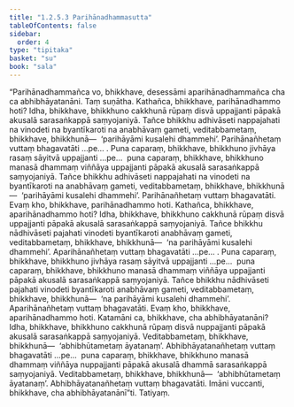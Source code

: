 ```yaml
---
title: "1.2.5.3 Parihānadhammasutta"
tableOfContents: false
sidebar:
  order: 4
type: "tipitaka"
basket: "su"
book: "sala"
---
```



<DynamicBreadcrumb />

<Division number="96" book="sala">

<Paragraph number="511" book="sala">
“Parihānadhammañca vo, bhikkhave, desessāmi aparihānadhammañca cha ca abhibhāyatanāni. Taṃ suṇātha. Kathañca, bhikkhave, parihānadhammo hoti? Idha, bhikkhave, bhikkhuno cakkhunā rūpaṃ disvā uppajjanti pāpakā akusalā sarasaṅkappā saṃyojaniyā. Tañce bhikkhu adhivāseti nappajahati na vinodeti na byantīkaroti na anabhāvaṃ gameti, veditabbametaṃ, bhikkhave, bhikkhunā—  ‘parihāyāmi kusalehi dhammehi’. Parihānañhetaṃ vuttaṃ bhagavatāti …pe… .
</Paragraph>

<Paragraph number="512" book="sala">
Puna caparaṃ, bhikkhave, bhikkhuno jivhāya rasaṃ sāyitvā uppajjanti …pe…  puna caparaṃ, bhikkhave, bhikkhuno manasā dhammaṃ viññāya uppajjanti pāpakā akusalā sarasaṅkappā saṃyojaniyā. Tañce bhikkhu adhivāseti nappajahati na vinodeti na byantīkaroti na anabhāvaṃ gameti, veditabbametaṃ, bhikkhave, bhikkhunā—  ‘parihāyāmi kusalehi dhammehi’. Parihānañhetaṃ vuttaṃ bhagavatāti. Evaṃ kho, bhikkhave, parihānadhammo hoti.
</Paragraph>

<Paragraph number="513" book="sala">
Kathañca, bhikkhave, aparihānadhammo hoti? Idha, bhikkhave, bhikkhuno cakkhunā rūpaṃ disvā uppajjanti pāpakā akusalā sarasaṅkappā saṃyojaniyā. Tañce bhikkhu nādhivāseti pajahati vinodeti byantīkaroti anabhāvaṃ gameti, veditabbametaṃ, bhikkhave, bhikkhunā—  ‘na parihāyāmi kusalehi dhammehi’. Aparihānañhetaṃ vuttaṃ bhagavatāti …pe… .
</Paragraph>

<Paragraph number="514" book="sala">
Puna caparaṃ, bhikkhave, bhikkhuno jivhāya rasaṃ sāyitvā uppajjanti …pe…  puna caparaṃ, bhikkhave, bhikkhuno manasā dhammaṃ viññāya uppajjanti pāpakā akusalā sarasaṅkappā saṃyojaniyā. Tañce bhikkhu nādhivāseti pajahati vinodeti byantīkaroti anabhāvaṃ gameti, veditabbametaṃ, bhikkhave, bhikkhunā—  ‘na parihāyāmi kusalehi dhammehi’. Aparihānañhetaṃ vuttaṃ bhagavatāti. Evaṃ kho, bhikkhave, aparihānadhammo hoti.
</Paragraph>

<Paragraph number="515" book="sala">
Katamāni ca, bhikkhave, cha abhibhāyatanāni? Idha, bhikkhave, bhikkhuno cakkhunā rūpaṃ disvā nuppajjanti pāpakā akusalā sarasaṅkappā saṃyojaniyā. Veditabbametaṃ, bhikkhave, bhikkhunā—  ‘abhibhūtametaṃ āyatanaṃ’. Abhibhāyatanañhetaṃ vuttaṃ bhagavatāti …pe…  puna caparaṃ, bhikkhave, bhikkhuno manasā dhammaṃ viññāya nuppajjanti pāpakā akusalā dhammā sarasaṅkappā saṃyojaniyā. Veditabbametaṃ, bhikkhave, bhikkhunā—  ‘abhibhūtametaṃ āyatanaṃ’. Abhibhāyatanañhetaṃ vuttaṃ bhagavatāti. Imāni vuccanti, bhikkhave, cha abhibhāyatanānī”ti.

</Paragraph>
</Division>

<Paragraph number="516" type="center" book="sala">
Tatiyaṃ.
</Paragraph>